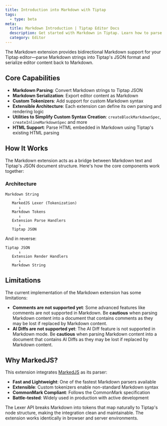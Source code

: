 ```yaml
---
title: Introduction into Markdown with Tiptap
tags:
  - type: beta
meta:
  title: Markdown Introduction | Tiptap Editor Docs
  description: Get started with Markdown in Tiptap. Learn how to parse and render Markdown content in your Tiptap editor with our comprehensive guide.
  category: Editor
---
```



The Markdown extension provides bidirectional Markdown support for your Tiptap editor—parse Markdown strings into Tiptap's JSON format and serialize editor content back to Markdown.

<CodeDemo src="https://feature-markdown-support--tiptap-embed.netlify.app/preview/Markdown/Full" />

## Core Capabilities

- **Markdown Parsing**: Convert Markdown strings to Tiptap JSON
- **Markdown Serialization**: Export editor content as Markdown
- **Custom Tokenizers**: Add support for custom Markdown syntax
- **Extensible Architecture**: Each extension can define its own parsing and rendering logic
- **Utilities to Simplify Custom Syntax Creation**: `createBlockMarkdownSpec`, `createInlineMarkdownSpec` and more
- **HTML Support**: Parse HTML embedded in Markdown using Tiptap's existing HTML parsing

## How It Works

The Markdown extension acts as a bridge between Markdown text and Tiptap's JSON document structure. Here's how the core components work together:

### Architecture

```
Markdown String
      ↓
   MarkedJS Lexer (Tokenization)
      ↓
   Markdown Tokens
      ↓
   Extension Parse Handlers
      ↓
   Tiptap JSON
```

And in reverse:

```
Tiptap JSON
      ↓
   Extension Render Handlers
      ↓
   Markdown String
```

## Limitations

The current implementation of the Markdown extension has some limitations:

- **Comments are not supported yet**: Some advanced features like comments are not supported in Markdown. Be **cautious** when parsing Markdown content into a document that contains comments as they may be lost if replaced by Markdown content.
- **AI Diffs are not supported yet**: The AI Diff feature is not supported in Markdown mode. Be **cautious** when parsing Markdown content into a document that contains AI Diffs as they may be lost if replaced by Markdown content.

## Why MarkedJS?

This extension integrates [MarkedJS](https://marked.js.org) as its parser:

- **Fast and Lightweight**: One of the fastest Markdown parsers available
- **Extensible**: Custom tokenizers enable non-standard Markdown syntax
- **CommonMark Compliant**: Follows the CommonMark specification
- **Battle-tested**: Widely used in production with active development

The Lexer API breaks Markdown into tokens that map naturally to Tiptap's node structure, making the integration clean and maintainable. The extension works identically in browser and server environments.
